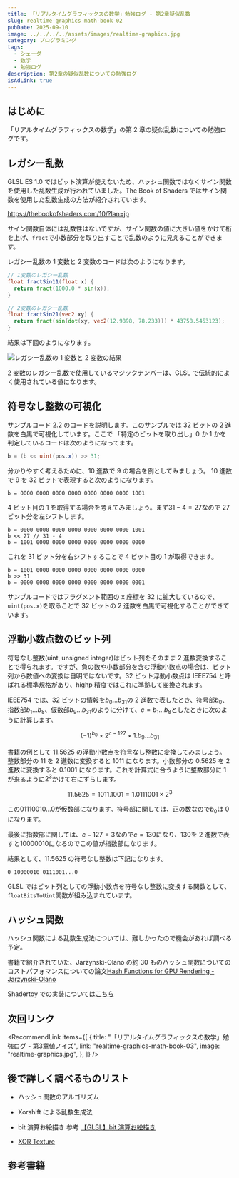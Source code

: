 ```yaml
---
title: 「リアルタイムグラフィックスの数学」勉強ログ - 第2章疑似乱数
slug: realtime-graphics-math-book-02
pubDate: 2025-09-10
image: ../../../../assets/images/realtime-graphics.jpg
category: プログラミング
tags:
  - シェーダ
  - 数学
  - 勉強ログ
description: 第2章の疑似乱数についての勉強ログ
isAdLink: true
---
```



## はじめに

「リアルタイムグラフィックスの数学」の第 2 章の疑似乱数についての勉強ログです。

<AmazonLink
  imageId="61CP8Asy52L._SY522_"
  linkId="3Iy0agT"
  title="リアルタイムグラフィックスの数学 ― GLSLではじめるシェーダプログラミング"
  author="巴山竜来"
/>

## レガシー乱数

GLSL ES 1.0 ではビット演算が使えないため、ハッシュ関数ではなくサイン関数を使用した乱数生成が行われていました。The Book of Shaders ではサイン関数を使用した乱数生成の方法が紹介されています。

https://thebookofshaders.com/10/?lan=jp

サイン関数自体には乱数性はないですが、サイン関数の値に大きい値をかけて桁を上げ、`fract`で小数部分を取り出すことで乱数のように見えることができます。

レガシー乱数の 1 変数と 2 変数のコードは次のようになります。

```glsl title="レガシー乱数"
// 1変数のレガシー乱数
float fractSin11(float x) {
  return fract(1000.0 * sin(x));
}

// 2変数のレガシー乱数
float fractSin21(vec2 xy) {
  return fract(sin(dot(xy, vec2(12.9898, 78.233))) * 43758.5453123);
}
```

結果は下図のようになります。

![レガシー乱数の 1 変数と 2 変数の結果](https://res.cloudinary.com/dy8ftemi0/image/upload/v1757260457/realtime-graphics-math-book-02-01_dwxqvh.jpg "レガシー乱数の 1 変数と 2 変数の結果")

2 変数のレガシー乱数で使用しているマジックナンバーは、GLSL で伝統的によく使用されている値になります。

## 符号なし整数の可視化

サンプルコード 2.2 のコードを説明します。このサンプルでは 32 ビットの 2 進数を白黒で可視化しています。ここで 「特定のビットを取り出し」0 か 1 かを判定しているコードは次のようになってます。

```glsl
b = (b << uint(pos.x)) >> 31;
```

分かりやすく考えるために、10 進数で 9 の場合を例としてみましょう。
10 進数で 9 を 32 ビットで表現すると次のようになります。

```
b = 0000 0000 0000 0000 0000 0000 0000 1001
```

4 ビット目の 1 を取得する場合を考えてみましょう。まず$31 -  4 = 27$なので 27 ビット分を左シフトします。

```
b = 0000 0000 0000 0000 0000 0000 0000 1001
b << 27 // 31 - 4
b = 1001 0000 0000 0000 0000 0000 0000 0000
```

これを 31 ビット分を右シフトすることで 4 ビット目の 1 が取得できます。

```
b = 1001 0000 0000 0000 0000 0000 0000 0000
b >> 31
b = 0000 0000 0000 0000 0000 0000 0000 0001
```

サンプルコードではフラグメント範囲の x 座標を 32 に拡大しているので、`uint(pos.x)`を取ることで 32 ビットの 2 進数を白黒で可視化することができています。

## 浮動小数点数のビット列

符号なし整数(uint, unsigned integer)はビット列をそのまま 2 進数変換することで得られます。ですが、負の数や小数部分を含む浮動小数点の場合は、ビット列から数値への変換は自明ではないです。32 ビット浮動小数点は IEEE754 と呼ばれる標準規格があり、highp 精度ではこれに準拠して変換されます。

IEEE754 では、32 ビットの情報を$b_0...b_{31}$の 2 進数で表したとき、符号部$b_0$、指数部$b_1...b_8$、仮数部$b_9...b_{31}$のように分けて、$c = b_1...b_8$としたときに次のように計算します。

$$
(-1)^{b_0} \times 2^{c-127} \times 1.b_9...b_{31}
$$

書籍の例として 11.5625 の浮動小数点を符号なし整数に変換してみましょう。
整数部分の 11 を 2 進数に変換すると 1011 になります。小数部分の 0.5625 を 2 進数に変換すると 0.1001 になります。これを計算式に合うように整数部分に 1 が来るように$2^3$かけて右にずらします。

$$
11.5625 = 1011.1001 = 1.0111001 \times 2^3
$$

この$01110010...0$が仮数部になります。符号部に関しては、正の数なので$b_0$は $0$ になります。

最後に指数部に関しては、$c - 127 = 3$なので$c=130$になり、$130$を 2 進数で表すと$10000010$になるのでこの値が指数部になります。

結果として、11.5625 の符号なし整数は下記になります。

```
0 10000010 0111001...0
```

GLSL ではビット列としての浮動小数点を符号なし整数に変換する関数として、`floatBitsToUint`関数が組み込まれています。

## ハッシュ関数

ハッシュ関数による乱数生成法については、難しかったので機会があれば調べる予定。

書籍で紹介されていた、Jarzynski-Olano の約 30 ものハッシュ関数についてのコストパフォマンスについての論文[Hash Functions for GPU Rendering - Jarzynski-Olano](https://jcgt.org/published/0009/03/02/paper.pdf)

Shadertoy での実装については[こちら](https://www.shadertoy.com/view/XlGcRh)

## 次回リンク

<RecommendLink
  items={[
    {
      title: "「リアルタイムグラフィックスの数学」勉強ログ - 第3章値ノイズ",
      link: "realtime-graphics-math-book-03",
      image: "realtime-graphics.jpg",
    },
  ]}
/>

## 後で詳しく調べるものリスト

- ハッシュ関数のアルゴリズム

  <WikipediaEmbed title="ハッシュ関数" />

- Xorshift による乱数生成法

  <WikipediaEmbed title="Xorshift" />

- bit 演算お絵描き
  参考
  [【GLSL】bit 演算お絵描き](https://qiita.com/nemutas/items/e8dc2ef165950ae14708)

- [XOR Texture](https://lodev.org/cgtutor/xortexture.html)

## 参考書籍

<AmazonLink
  imageId="61CP8Asy52L._SY522_"
  linkId="3Iy0agT"
  title="リアルタイムグラフィックスの数学 ― GLSLではじめるシェーダプログラミング"
  author="巴山竜来"
/>
